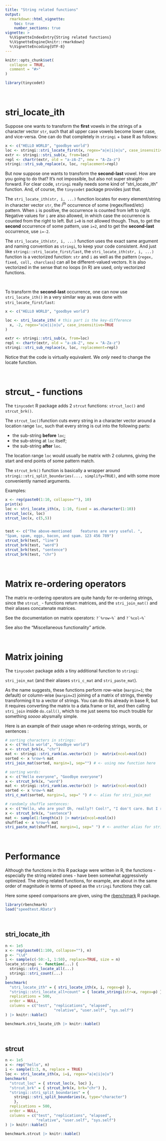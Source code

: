 ---
title: "String related functions"
output:
  rmarkdown::html_vignette:
    toc: true
    number_sections: true
vignette: >
  %\VignetteIndexEntry{String related functions}
  %\VignetteEngine{knitr::rmarkdown}
  %\VignetteEncoding{UTF-8}
---

```{r, include = FALSE}
knitr::opts_chunk$set(
  collapse = TRUE,
  comment = "#>"
)
```

```{r setup}
library(tinycodet)
```

&nbsp;

# stri_locate_ith

Suppose one wants to transform the **first** vowels in the strings of a character vector `str`, such that all upper case vowels become lower case, and vice-versa.
One can do that completely in `stringi` + base R as follows:

```{r}

x <- c("HELLO WORLD", "goodbye world")
loc <- stringi::stri_locate_first(x, regex="a|e|i|o|u", case_insensitive=TRUE)
extr <- stringi::stri_sub(x, from=loc)
repl <- chartr(extr, old = "a-zA-Z", new = "A-Za-z")
stringi::stri_sub_replace(x, loc, replacement=repl)
```

But now suppose one wants to transform the **second-last** vowel. How are you going to do that? It's not impossible, but also not super straight-forward. For clear code, `stringi` really needs some kind of "stri_locate_ith" function. And, of course, the `tinycodet` package provides just that.

The `stri_locate_ith(str, i, ...)` function locates for every element/string in character vector `str`, the $i^\textrm{th}$ occurrence of some (regex/fixed/etc) pattern. When `i` is positive, the occurrence is counted from left to right. Negative values for `i` are also allowed, in which case the occurrence is counted from the right to left. But `i=0` is not allowed though. Thus, to get the **second** occurrence of some pattern, use `i=2`, and to get the **second-last** occurrence, use `i=-2`.

The `stri_locate_ith(str, i, ...)` function uses the exact same argument and naming convention as `stringi`, to keep your code consistent. And just like `stringi::stri_locate_first/last`, the `stri_locate_ith(str, i, ...)` function is a vectorized function: `str` and  `i` as well as the pattern (`regex, fixed, coll, charclass`) can all be different-valued vectors. It is also vectorized in the sense that no loops (in R) are used, only vectorized functions.


&nbsp;

To transform the **second-last** occurrence, one can now use `stri_locate_ith()` in a very similar way as was done with `stri_locate_first/last`:

```{r}
x <- c("HELLO WORLD", "goodbye world")

loc <- stri_locate_ith( # this part is the key-difference
  x, -2, regex="a|e|i|o|u", case_insensitive=TRUE
)

extr <- stringi::stri_sub(x, from=loc)
repl <- chartr(extr, old = "a-zA-Z", new = "A-Za-z")
stringi::stri_sub_replace(x, loc, replacement=repl)
```

Notice that the code is virtually equivalent. We *only* need to change the locate function.

&nbsp;

# strcut_ - functions

The `tinycodet` R package adds 2 `strcut` functions: `strcut_loc()` and `strcut_brk()`.

The `strcut_loc()`function
cuts every string in a character vector around a location range `loc`,
such that every string is cut into the following parts:

 - the sub-string **before** `loc`;
 - the sub-string at `loc` itself;
 - the sub-string **after** `loc`.
 
The location range `loc` would usually be matrix with 2 columns, giving the start and end points of some pattern match.


The `strcut_brk()` function is basically a wrapper around `stringi::stri_split_boundaries(..., simplify=TRUE)`, and with some more conveniently named arguments.

Examples:

```{r}

x <- rep(paste0(1:10, collapse=""), 10)
print(x)
loc <- stri_locate_ith(x, 1:10, fixed = as.character(1:10))
strcut_loc(x, loc)
strcut_loc(x, c(5,5))


test <- c("The above-mentioned    features are very useful. ",
"Spam, spam, eggs, bacon, and spam. 123 456 789")
strcut_brk(test, "line")
strcut_brk(test, "word")
strcut_brk(test, "sentence")
strcut_brk(test, "chr")

```


&nbsp;

# Matrix re-ordering operators

The matrix re-ordering operators are quite handy for re-ordering strings,
since the `strcut_` - functions return matrices, and the `stri_join_mat()` and their aliases concatenate matrices.

See the documentation on matrix operators:
`` ?`%row~%` `` and `` ?`%col~%` ``

See also the "Miscellaneous functionality" article.

&nbsp;

# Matrix joining

The `tinycodet` package adds a tiny additional function to `stringi`:

`stri_join_mat` (and their aliases `stri_c_mat` and `stri_paste_mat`).

As the name suggests, these functions perform row-wise (`margin=1`; the default) or column-wise (`margin=2`) joining of a matrix of strings, thereby transforming it to a vector of strings. You can do this already in base R, but it requires converting the matrix to a data.frame or list, and then calling `stri_join` inside `do.call()`, which to me just seems too much trouble for something *soooo* abysmally simple.

Here is an example of their usage when re-ordering strings, words, or sentences :

```{r}

# sorting characters in strings:
x <- c("Hello world", "Goodbye world")
x <- strcut_brk(x, "chr")
mat <- stringi::stri_rank(as.vector(x)) |>  matrix(ncol=ncol(x))
sorted <- x %row~% mat
stri_join_mat(sorted, margin=1, sep="") # <- using new function here

# sorting words:
x <- c("Hello everyone", "Goodbye everyone")
x <- strcut_brk(x, "word")
mat <- stringi::stri_rank(as.vector(x)) |>  matrix(ncol=ncol(x))
sorted <- x %row~% mat
stri_c_mat(sorted, margin=1, sep=" ") # <- alias for stri_join_mat

# randomly shuffle sentences:
x <- c("Hello, who are you? Oh, really?! Cool!", "I don't care. But I really don't.")
x <- strcut_brk(x, "sentence")
mat <- sample(1:length(x)) |> matrix(ncol=ncol(x))
shuffled <- x %row~% mat
stri_paste_mat(shuffled, margin=1, sep=" ") # <- another alias for stri_join_mat

```


&nbsp;


# Performance

Although the functions in this R package were written in R, the functions - especially the string related ones - have been somewhat aggressively optimized. The string related functions, for example, are about in the same order of magnitude in terms of speed as the `stringi` functions they call.


Here some speed comparisons are given, using the [rbenchmark](https://cran.r-project.org/web/packages/rbenchmark/index.html) R package.

```{r}
library(rbenchmark)
load("speedtest.RData")
```


&nbsp;

## stri_locate_ith

```{r eval = FALSE}
n <- 1e5
x <- rep(paste0(1:100, collapse=""), n)
p <- "\\d"
i <- sample(c(-50:-1, 1:50), replace=TRUE, size = n)
locate_stringi <- function(...) {
  stringi::stri_locate_all(...)
  stringi::stri_count(...)
}
benchmark(
  "stri_locate_ith" = { stri_locate_ith(x, i, regex=p) },
  "stringi::stri_locate_all+count" = { locate_stringi(str=x, regex=p) },
  replications = 500,
  order = NULL,
  columns = c("test", "replications", "elapsed",
                      "relative", "user.self", "sys.self")
) |> knitr::kable()
```

```{r echo = FALSE}
benchmark.stri_locate_ith |> knitr::kable()
```


&nbsp;

## strcut

```{r eval = FALSE}
n <- 1e5
x <- rep("hello", n)
i <- sample(1:3, n, replace = TRUE)
loc <- stri_locate_ith(x, i=i, regex="a|e|i|o|u")
benchmark(
  "strcut_loc" = { strcut_loc(x, loc) },
  "strcut_brk" = { strcut_brk(x, brk="chr") },
  "stringi::stri_split_boundaries" = {
    stringi::stri_split_boundaries(x, type="character")
    },
  replications = 500,
  order = NULL,
  columns = c("test", "replications", "elapsed",
              "relative", "user.self", "sys.self")
) |> knitr::kable()

```

```{r echo = FALSE}
benchmark.strcut |> knitr::kable()
```

&nbsp;
